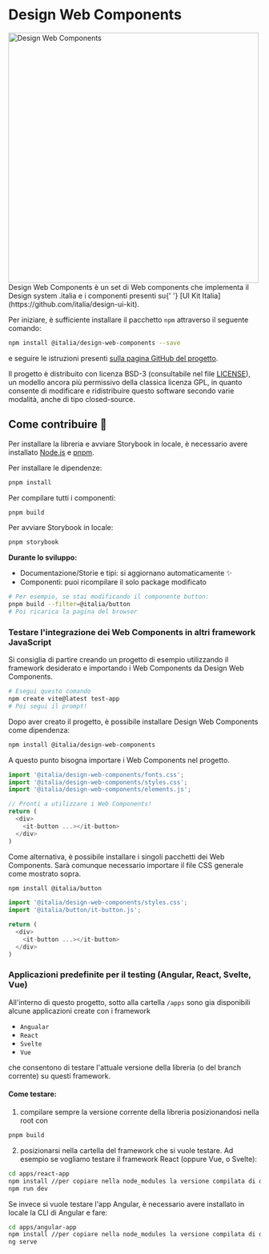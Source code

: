 
<Meta title='Welcome' />

<div class='mb-4'>
  <h1 class='visually-hidden'>Design Web Components</h1>
  <div class='text-center'>
    <img src='./logo.png' width='500px' alt='Design Web Components' />
  </div>
  <div class='text-center mb-4'>
    Design Web Components è un set di Web components che implementa il Design system .italia e i componenti presenti su{' '}
    [UI Kit Italia](https://github.com/italia/design-ui-kit).
  </div>
</div>

Per iniziare, è sufficiente installare il pacchetto `npm` attraverso il seguente comando:

```bash
npm install @italia/design-web-components --save
```

e seguire le istruzioni presenti [sulla pagina GitHub del
progetto](https://github.com/italia/design-web-components?tab=readme-ov-file#come-usare-la-libreria).

Il progetto è distribuito con licenza BSD-3 (consultabile nel file [LICENSE](https://github.com/italia/design-web-components/blob/main/LICENSE)),
un modello ancora più permissivo della classica licenza GPL, in quanto consente di modificare e ridistribuire
questo software secondo varie modalità, anche di tipo closed-source.

## Come contribuire 💙

Per installare la libreria e avviare Storybook in locale, è necessario avere installato [Node.js](https://nodejs.org/) e [pnpm](https://pnpm.io/).

Per installare le dipendenze:

```sh
pnpm install
```

Per compilare tutti i componenti:

```sh
pnpm build
```

Per avviare Storybook in locale:

```sh
pnpm storybook
```

**Durante lo sviluppo:**
- Documentazione/Storie e tipi: si aggiornano automaticamente ✨
- Componenti: puoi ricompilare il solo package modificato

```sh
# Per esempio, se stai modificando il componente button:
pnpm build --filter=@italia/button
# Poi ricarica la pagina del browser
```

### Testare l'integrazione dei Web Components in altri framework JavaScript

Si consiglia di partire creando un progetto di esempio utilizzando il framework desiderato e importando i Web Components da Design Web Components.

```bash
# Esegui questo comando
npm create vite@latest test-app
# Poi segui il prompt!
```

Dopo aver creato il progetto, è possibile installare Design Web Components come dipendenza:

```bash
npm install @italia/design-web-components
```

A questo punto bisogna importare i Web Components nel progetto.

```javascript
import '@italia/design-web-components/fonts.css';
import '@italia/design-web-components/styles.css';
import '@italia/design-web-components/elements.js';

// Pronti a utilizzare i Web Components!
return (
  <div>
    <it-button ...></it-button>
  </div>
)
```

Come alternativa, è possibile installare i singoli pacchetti dei Web Components. Sarà comunque necessario importare il file CSS generale come mostrato sopra.

```bash
npm install @italia/button
```

```javascript
import '@italia/design-web-components/styles.css';
import '@italia/button/it-button.js';

return (
  <div>
    <it-button ...></it-button>
  </div>
)
```

### Applicazioni predefinite per il testing (Angular, React, Svelte, Vue)

All'interno di questo progetto, sotto alla cartella `/apps` sono gia disponibili alcune applicazioni create con i framework

- `Angualar`
- `React`
- `Svelte`
- `Vue`

che consentono di testare l'attuale versione della libreria (o del branch corrente) su questi framework.

#### Come testare:

1. compilare sempre la versione corrente della libreria posizionandosi nella root con

```bash
pnpm build
```

2. posizionarsi nella cartella del framework che si vuole testare. Ad esempio se vogliamo testare il framework React (oppure Vue, o Svelte):

```bash
cd apps/react-app
npm install //per copiare nella node_modules la versione compilata di design-web-components
npm run dev
```

Se invece si vuole testare l'app Angular, è necessario avere installato in locale la CLI di Angular e fare:

```bash
cd apps/angular-app
npm install //per copiare nella node_modules la versione compilata di design-web-components
ng serve
```

